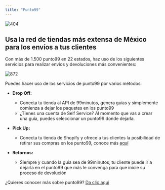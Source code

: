 ```yaml
---
title: "Punto99"
---
```

<img className="block" src="images/files_readme_io/_ed92be3_punto99.png" alt="404" />

## Usa la red de tiendas más extensa de México para los envíos a tus clientes

Con más de 1.500 punto99 en 22 estados, haz uso de los siguientes servicios para realizar envíos y devoluciones más convenientes:

<img className="block" src="images/files_readme_io/_92957e9_Punto99_2.png" alt="872" />

Puedes hacer uso de los servicios de punto99 por varios métodos:

*   **Drop Off:**
    *   Conecta tu tienda al API de 99minutos, genera guías y simplemente comienza a dejar los paquetes en los punto99
    *   ¿Tienes una cuenta de Self Service? Al momento que vas a crear una guía, puedes seleccionar un punto99 donde dejarla.
*   **Pick Up:**
    *   Conecta tu tienda de Shopify y ofrece a tus clientes la posibilidad de retirar sus compras en los punto99, conoce más [aquí](/page/shopify)
        
*   **Retornos:**
    *   Siempre y cuando la guía sea de 99minutos, tu cliente puede ir a dejarla en el punto99 que más le convenga para que inicie su proceso de devolución

¿Quieres conocer más sobre punto99? [Da clic aqui](https://www.punto99.mx/punto99.pdf)


